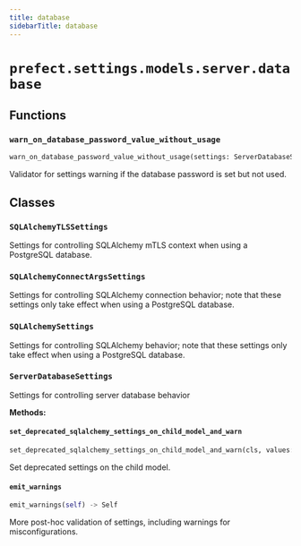 ```yaml
---
title: database
sidebarTitle: database
---
```


# `prefect.settings.models.server.database`

## Functions

### `warn_on_database_password_value_without_usage` <sup><a href="https://github.com/prefecthq/prefect/blob/main/src/prefect/settings/models/server/database.py#L324" target="_blank"><Icon icon="github" style="width: 14px; height: 14px;" /></a></sup>

```python
warn_on_database_password_value_without_usage(settings: ServerDatabaseSettings) -> None
```


Validator for settings warning if the database password is set but not used.


## Classes

### `SQLAlchemyTLSSettings` <sup><a href="https://github.com/prefecthq/prefect/blob/main/src/prefect/settings/models/server/database.py#L18" target="_blank"><Icon icon="github" style="width: 14px; height: 14px;" /></a></sup>


Settings for controlling SQLAlchemy mTLS context when
using a PostgreSQL database.


### `SQLAlchemyConnectArgsSettings` <sup><a href="https://github.com/prefecthq/prefect/blob/main/src/prefect/settings/models/server/database.py#L54" target="_blank"><Icon icon="github" style="width: 14px; height: 14px;" /></a></sup>


Settings for controlling SQLAlchemy connection behavior; note that these settings only take effect when
using a PostgreSQL database.


### `SQLAlchemySettings` <sup><a href="https://github.com/prefecthq/prefect/blob/main/src/prefect/settings/models/server/database.py#L89" target="_blank"><Icon icon="github" style="width: 14px; height: 14px;" /></a></sup>


Settings for controlling SQLAlchemy behavior; note that these settings only take effect when
using a PostgreSQL database.


### `ServerDatabaseSettings` <sup><a href="https://github.com/prefecthq/prefect/blob/main/src/prefect/settings/models/server/database.py#L135" target="_blank"><Icon icon="github" style="width: 14px; height: 14px;" /></a></sup>


Settings for controlling server database behavior


**Methods:**

#### `set_deprecated_sqlalchemy_settings_on_child_model_and_warn` <sup><a href="https://github.com/prefecthq/prefect/blob/main/src/prefect/settings/models/server/database.py#L289" target="_blank"><Icon icon="github" style="width: 14px; height: 14px;" /></a></sup>

```python
set_deprecated_sqlalchemy_settings_on_child_model_and_warn(cls, values: dict[str, Any]) -> dict[str, Any]
```

Set deprecated settings on the child model.


#### `emit_warnings` <sup><a href="https://github.com/prefecthq/prefect/blob/main/src/prefect/settings/models/server/database.py#L318" target="_blank"><Icon icon="github" style="width: 14px; height: 14px;" /></a></sup>

```python
emit_warnings(self) -> Self
```

More post-hoc validation of settings, including warnings for misconfigurations.

